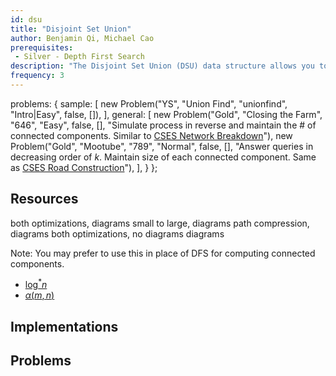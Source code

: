 ```yaml
---
id: dsu
title: "Disjoint Set Union"
author: Benjamin Qi, Michael Cao 
prerequisites:
 - Silver - Depth First Search
description: "The Disjoint Set Union (DSU) data structure allows you to add edges to an initially empty graph and test whether two vertices of the graph are connected."
frequency: 3
---
```



  problems: {
    sample: [
      new Problem("YS", "Union Find", "unionfind", "Intro|Easy", false, []),
    ],
    general: [
      new Problem("Gold", "Closing the Farm", "646", "Easy", false, [], "Simulate process in reverse and maintain the # of connected components. Similar to [CSES Network Breakdown](https://cses.fi/problemset/task/1677)"),
      new Problem("Gold", "Mootube", "789", "Normal", false, [], "Answer queries in decreasing order of $k$. Maintain size of each connected component. Same as [CSES Road Construction](https://cses.fi/problemset/task/1676)"),
    ],
  }
};

<problems-list problems={metadata.problems.sample} />

## Resources

<resources>
  <resource source="CSA" title="Disjoint Data Sets" url="disjoint_data_sets" starred>both optimizations, diagrams</resource>
  <resource source="CPH" title="15.2 - Union-Find">small to large, diagrams</resource>
  <resource source="IUSACO" title="10.6 - Disjoint-Set Data Structure">path compression, diagrams</resource>
  <resource source="PAPS" title="11.1 - Disjoint Sets">both optimizations, no diagrams</resource>
  <resource source="TC" title="Disjoint Set Data Structures" url="disjoint-set-data-structures">diagrams</resource>
  <resource source="CPC" title="3 - Data Structures" url="03_data_structures"></resource>
</resources>

Note: You may prefer to use this in place of DFS for computing connected components.

<optional-content title="DSU Complexity Proofs">

   - [$\log^* n$](https://en.wikipedia.org/wiki/Proof_of_O(log*n)\_time_complexity\_of_union%E2%80%93find)
   - [$\alpha (m,n)$](https://dl.acm.org/doi/pdf/10.1145/321879.321884)

</optional-content>

## Implementations

<IncompleteSection />

## Problems

<problems-list problems={metadata.problems.general} />
